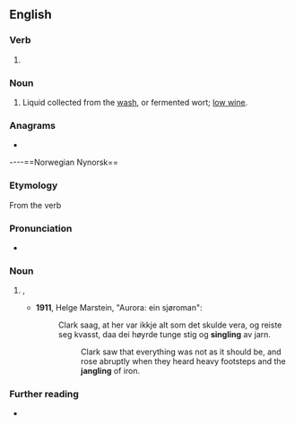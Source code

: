 ==English==

===Verb===
{{head|en|present participle}}

# {{present participle of|single|lang=en|nocat=1}}

===Noun===
{{en-noun}}

# {{lb|en|distilling}} Liquid collected from the [[wash]], or fermented wort; [[low wine]].

===Anagrams===
* {{anagrams|en|slinging}}

----==Norwegian Nynorsk==

===Etymology===
From the verb {{l|nn|singla}}

===Pronunciation===
* {{IPA|/²sɪŋlɪŋ/|lang=no}}

===Noun===
{{nn-noun-fu}}

# {{l|en|tinkling}}, {{l|en|jangling}}
#* '''1911''', Helge Marstein, "Aurora: ein sjøroman":
#*: Clark saag, at her var ikkje alt som det skulde vera, og reiste seg kvasst, daa dei høyrde tunge stig og '''singling''' av jarn.
#*:: Clark saw that everything was not as it should be, and rose abruptly when they heard heavy footsteps and the '''jangling''' of iron.

===Further reading===
* {{R:Dokumentasjonsprosjektet|lang=nn}}